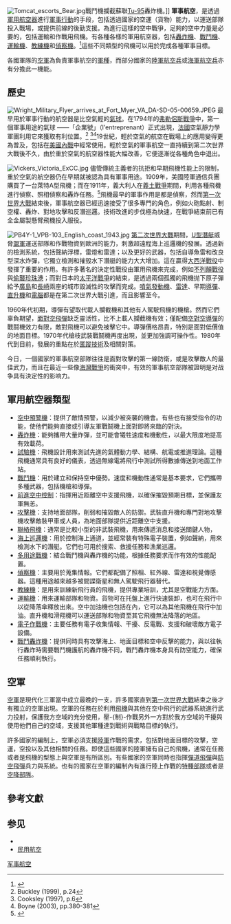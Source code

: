 {{about||透過航空進行的戰事|空中戰爭}}
[[File:Tomcat_escorts_Bear.jpg|thumb]]戰鬥機攔截蘇聯[[Tu-95|Tu-95]]轟炸機。]]
'''軍事航空'''，是透過[[軍用航空器|軍用航空器]]進行[[軍事行動|軍事行動]]的手段，包括透過國家的空運（貨物）能力，以運送部隊投入戰場，或提供前線的後勤支援。為進行這樣的空中戰爭，足夠的空中力量是必要的，包括運輸和作戰用飛機。有各種各樣的軍用航空器，包括[[轟炸機|轟炸機]]、[[戰鬥機|戰鬥機]]、[[運輸機|運輸機]]、[[教練機|教練機]]和[[偵察機|偵察機]]。<ref>{{cite web|title=Military Aircraft of the World|url=http://www.militaryfactory.com/aircraft/|website=http://www.militaryfactory.com|publisher=http://www.militaryfactory.com|accessdate=13 August 2014}}</ref>這些不同類型的飛機可以用於完成各種軍事目標。

各國軍隊的[[空軍|空軍]]為負責軍事航空的[[軍種|軍種]]，而部分國家的[[陸軍航空兵|陸軍航空兵]]或[[海軍航空兵|海軍航空兵]]亦有分擔此一機能。

==歷史==
[[Image:Wright_Military_Flyer_arrives_at_Fort_Myer_VA_DA-SD-05-00659.JPEG|thumb]]
最早用於軍事行動的航空器是比空氣輕的[[氣球|氣球]]。在1794年的[[弗勒侶斯戰爭|弗勒侶斯戰爭]]中，第一個軍事用途的氣球 ——「企業號」（l'entreprenant）正式出現，[[法國|法國]]空氣靜力學軍團利用它來獲取有利位置。<ref>Buckley (1999), p.24</ref> <ref>Cooksley (1997), p.6</ref><ref>Boyne (2003), pp.380-381</ref>19世紀，輕於空氣的航空在戰場上的應用變得更為普及，包括在[[美國內戰|美國內戰]]中經常使用。輕於空氣的軍事航空一直持續到第二次世界大戰後不久，由於重於空氣的航空器性能大幅改善，它便逐漸從各種角色中退出。

[[File:Vickers_Victoria_ExCC.jpg|thumb]]
儘管傳統主義者的抗拒和早期飛機性能上的限制，重於空氣的航空器仍在早期就被認為具有軍事用途。1909年，美國陸軍通信兵團購買了一台萊特A型飛機；而在1911年，義大利人在[[義土戰爭|義土戰爭]]期間，利用各種飛機進行偵察、照相偵察和轟炸任務。<ref>{{cite book|last1=Bull|first1=Stephen|title=Encyclopedia of Military Technology and Innovation|date=June 30, 2004|publisher=Greenwood|isbn=1573565571|page=7|url=http://books.google.com/books?id=HN3AUx_3Mn4C&pg=PA7&lpg=PA7&dq=heavier+than+air+italo-turkish+war&source=bl&ots=5owWfJ9O_G&sig=6anlF8S30s2SP97Ox0oVSELv4_s&hl=en&sa=X&ei=w77qU7DgPMT2oASg34K4Aw&ved=0CEAQ6AEwBQ#v=onepage&q=heavier-than-air%20italo-turkish%20war&f=false|accessdate=13 August 2014}}</ref>飛機最早的軍事作用是都是偵察，然而[[第一次世界大戰|第一次世界大戰]]結束後，軍事航空器已經迅速接受了很多專門的角色，例如火砲點射、制空權、轟炸、對地攻擊和反潛巡邏。技術改進的步伐極為快速，在戰爭結束前已有全金屬製懸臂飛機投入服役。

[[File:PB4Y-1_VPB-103_English_coast_1943.jpg|thumb]]
[[第二次世界大戰|第二次世界大戰]]期間，[[U型潛艇|U型潛艇]]威脅[[盟軍|盟軍]]運送部隊和作戰物資到歐洲的能力，刺激超遠程海上巡邏機的發展。透過新的檢測系統，包括聲納浮標，雷燈和雷達；以及更好的武器，包括自導魚雷和改良型深水炸彈，它獨立檢測和摧毀水下潛艇的能力大大增加。這在贏得[[大西洋戰役|大西洋戰役]]中發揮了重要的作用。有許多著名的決定性戰役由軍用飛機來完成，例如[[不列顛戰役|不列顛戰役]]與[[偷襲珍珠港|偷襲珍珠港]]；而對日本的[[太平洋戰爭|太平洋戰爭]]的結束，是透過兩個孤獨的飛機抛下原子彈給予[[廣島|廣島]]和[[長崎|長崎]]兩座的城市毀滅性的攻擊而完成。[[噴氣發動機|噴氣發動機]]、[[雷達|雷達]]、早期[[導彈|導彈]]、[[直升機|直升機]]和[[電腦|電腦]]都是在第二次世界大戰引進，而且影響至今。

1960年代初期，導彈有望取代載人攔截機和其他有人駕駛飛機的機槍。然而它們辜負期望，[[面對空飛彈|面對空飛彈]]缺乏靈活性，比不上載人攔截機有效；僅配備[[空對空導彈|空對空導彈]]的戰鬪機效力有限，敵對飛機可以避免被擊它中。導彈價格昂貴，特別是面對低價值的地面目標。1970年代槍枝武裝戰鬪機再度出現，並更加強調可操作性。1980年代到目前，發展的重點在於[[匿蹤技術|匿蹤技術]]及相關對策。

今日，一個國家的軍事航空部隊往往是面對攻擊的第一線防衛，或是攻擊敵人的最佳武力，而且在最近一些像[[海灣戰爭|海灣戰爭]]的衝突中，有效的軍事航空部隊被證明是对战争具有決定性的影响力。

==軍用航空器類型==
{{main|軍用航空器}}
* [[空中預警機|空中預警機]]：提供了敵情預警，以減少被突襲的機會。有些也有接受指令的功能，使他們能夠直接或引導友軍戰鬪機上面對即將來臨的對決。 
* [[轟炸機|轟炸機]]：能夠攜帶大量炸彈，並可能會犧牲速度和機動性，以最大限度地提高有效載荷。 
* [[試驗機|試驗機]]：飛機設計用來測試先進的氣體動力學、結構、航電或推進理論。這種飛機通常具有良好的儀表，透過無線電將飛行中測試所得數據傳送到地面工作站。 
* [[戰鬥機|戰鬥機]]：用於建立和保持空中優勢。速度和機動性通常是基本要求，它們攜帶多種武器，包括機槍和導彈。 
* [[前進空中控制|前進空中控制]]：指揮用近距離空中支援飛機，以確保摧毀預期目標，並保護友軍無恙。 
* [[攻擊機|攻擊機]]：支持地面部隊，削弱和摧毀敵人的防禦。武裝直升機和專門對地攻擊機攻擊敵裝甲車或人員，為地面部隊提供近距離空中支援。 
* [[聯絡飛機|聯絡飛機]]：通常是比較小型的非武裝飛機，用來傳遞消息和接送關鍵人物， 
* [[海上巡邏機|海上巡邏機]]：用於控制海上通道，並經常裝有特殊電子裝置，例如聲納，用來檢測水下的潛艇。它們也可用於搜索、救援任務和漁業巡邏。 
* [[多用途戰機|多用途戰機]]：結合戰鬥機與轟炸機的功能，根據任務要求而作有效的性能配置。 
* [[偵察機|偵察機]]：主要用於蒐集情報。它們都配備了照相、紅外線、雷達和視覺傳感器。這種用途越來越多被間諜衛星和無人駕駛飛行器替代。 
* [[教練機|教練機]]：是用來訓練新飛行員的飛機，提供專業培訓，尤其是空戰能力方面。 
* [[運輸機|運輸機]]：用來運輸部隊和物資。貨物可在托盤上進行快速裝卸，也可在飛行中以從降落傘釋放出來。空中加油機也包括在內，它可以為其他飛機在飛行中加油。直升機和滑翔機可以運送部隊和物資至其它飛機無法降落的地區。
* [[電子作戰機|電子作戰機]]：主要任務有電子收集情報、干擾、反電戰、支援和破壞敵方電子設備。
* [[戰鬥轟炸機|戰鬥轟炸機]]：提供同時具有攻擊海上、地面目標和空中反擊的能力，與以往執行轟炸時需要戰鬥機護航的轟炸機不同，戰鬥轟炸機本身具有防空能力，確保任務順利執行。

==空軍==
{{main|空軍}}
[[空軍|空軍]]是現代化三軍當中成立最晚的一支，許多國家直到[[第一次世界大戰|第一次世界大戰]]結束之後才有獨立的空軍出現。空軍的任務在於利用[[飛機|飛機]]與其他在空中飛行的武器系統進行武力投射，保護我方空域的充分使用，壓-{制}-作戰另外一方對於我方空域的干擾與使用他們自己的空域，支援其他軍種達到戰術與戰略目標的執行。

許多國家的編制上，空軍必須支援[[陸軍|陸軍]]作戰的需求，包括對地面目標的攻擊，空運，空投以及其他相關的任務。即使這些國家的陸軍擁有自己的飛機，通常在任務或者是飛機的型態上與空軍是有所區別。有些國家的空軍同時也指揮[[彈道飛彈|彈道飛彈]]與[[防空飛彈|防空飛彈]]兵力與系統。也有的國家在空軍的編制內有進行陸上作戰的[[特種部隊|特種部隊]]或者是[[空降部隊|空降部隊]]。

==參考文獻==
{{reflist}}
==参见==
*{{Link-en|警用航空|Police aviation}}
*[[民用航空|民用航空]]

[[Category:军事航空|]]